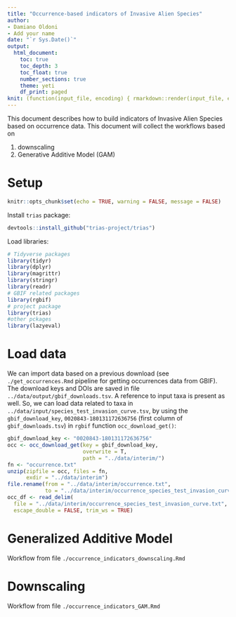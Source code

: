 ```yaml
---
title: "Occurrence-based indicators of Invasive Alien Species"
author:
- Damiano Oldoni
- Add your name
date: "`r Sys.Date()`"
output:
  html_document:
    toc: true
    toc_depth: 3
    toc_float: true
    number_sections: true
    theme: yeti
    df_print: paged
knit: (function(input_file, encoding) { rmarkdown::render(input_file, encoding = encoding, output_file = paste0("../docs/",sub(".Rmd", ".html", basename(input_file))))})
---
```


This document describes how to build indicators of Invasive Alien Species based on occurrence data. This document will collect the workflows based on  

1. downscaling
2. Generative Additive Model (GAM)

# Setup

```r
knitr::opts_chunk$set(echo = TRUE, warning = FALSE, message = FALSE)
```

Install `trias` package:

```r
devtools::install_github("trias-project/trias")
```


Load libraries:

```r
# Tidyverse packages
library(tidyr)
library(dplyr)
library(magrittr)
library(stringr)
library(readr)
# GBIF related packages
library(rgbif)
# project package
library(trias)
#other pckages
library(lazyeval)
```

# Load data

We can import data based on a previous download (see `./get_occurrences.Rmd` pipeline for getting occurrences data from GBIF). The download keys and DOIs are saved in file `../data/output/gbif_downloads.tsv`. A reference to input taxa is present as well.
So, we can load data related to taxa in `../data/input/species_test_invasion_curve.tsv`, by using the `gbif_download_key`, `0020843-180131172636756` (first column of `gbif_downloads.tsv`) in `rgbif` function `occ_download_get()`:

```r
gbif_download_key <- "0020843-180131172636756"
occ <- occ_download_get(key = gbif_download_key, 
                        overwrite = T, 
                        path = "../data/interim/")
fn <- "occurrence.txt"
unzip(zipfile = occ, files = fn, 
      exdir = "../data/interim")
file.rename(from = "../data/interim/occurrence.txt", 
            to = "../data/interim/occurrence_species_test_invasion_curve.txt")
occ_df <- read_delim(
  file = "../data/interim/occurrence_species_test_invasion_curve.txt", "\t",
  escape_double = FALSE, trim_ws = TRUE)
```

# Generalized Additive Model

Workflow from file `./occurrence_indicators_downscaling.Rmd`

# Downscaling

Workflow from file `./occurrence_indicators_GAM.Rmd`
